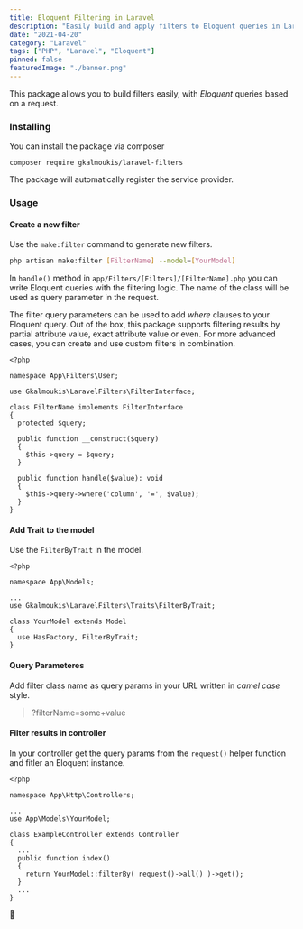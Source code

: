 ```yaml
---
title: Eloquent Filtering in Laravel
description: "Easily build and apply filters to Eloquent queries in Laravel using the gkalmoukis/laravel-filters package."
date: "2021-04-20"
category: "Laravel"
tags: ["PHP", "Laravel", "Eloquent"]
pinned: false
featuredImage: "./banner.png"
---
```


This package allows you to build filters easily, with *Eloquent* queries based on a request. 

### Installing

You can install the package via composer

```
composer require gkalmoukis/laravel-filters
```
The package will automatically register the service provider.

### Usage

#### Create a new filter

Use the `make:filter` command to generate new filters.

```bash noLineNumbers
php artisan make:filter [FilterName] --model=[YourModel]
```

In `handle()` method in `app/Filters/[Filters]/[FilterName].php` you can write Eloquent queries with the filtering logic. 
The name of the class will be used as query parameter in the request. 


The filter query parameters can be used to add *where* clauses to your Eloquent query. 
Out of the box, this package supports filtering results by partial attribute value, exact attribute value or even. 
For more advanced cases, you can create and use  custom filters in combination.

```php:title=app/Filters/YourModel/FilterName.php {18}
<?php

namespace App\Filters\User;

use Gkalmoukis\LaravelFilters\FilterInterface;

class FilterName implements FilterInterface
{
  protected $query;

  public function __construct($query)
  {
    $this->query = $query;
  }

  public function handle($value): void
  {
    $this->query->where('column', '=', $value); 
  }
}
```

#### Add Trait to the model

Use the `FilterByTrait` in the model.

```php:title=app/Models/YourModel.php {6,10}
<?php

namespace App\Models;

...
use Gkalmoukis\LaravelFilters\Traits\FilterByTrait;

class YourModel extends Model
{
  use HasFactory, FilterByTrait;
}
```

#### Query Parameteres

Add filter class name as query params in your URL written in *camel case* style.  

> ?filterName=some+value 

#### Filter results in controller

In your controller get the query params from the `request()` helper function and fitler an Eloquent instance.

```php:title=app/Http/Conteollers/ExampleController.php {13}
<?php

namespace App\Http\Controllers;

...
use App\Models\YourModel;

class ExampleController extends Controller
{
  ...
  public function index()
  {
    return YourModel::filterBy( request()->all() )->get();
  }
  ...
}
```


🙏